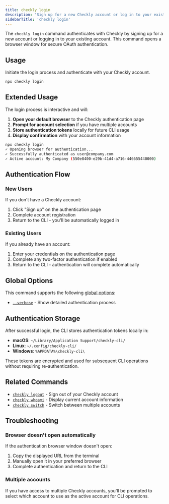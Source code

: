 ```yaml
---
title: checkly login
description: 'Sign up for a new Checkly account or log in to your existing account.'
sidebarTitle: 'checkly login'
---
```


The `checkly login` command authenticates with Checkly by signing up for a new account or logging in to your existing account. This command opens a browser window for secure OAuth authentication.

## Usage

Initiate the login process and authenticate with your Checkly account.

```bash Terminal
npx checkly login
```

## Extended Usage

The login process is interactive and will:

1. **Open your default browser** to the Checkly authentication page
2. **Prompt for account selection** if you have multiple accounts
3. **Store authentication tokens** locally for future CLI usage
4. **Display confirmation** with your account information

```bash Terminal    
npx checkly login
✓ Opening browser for authentication...
✓ Successfully authenticated as user@company.com
✓ Active account: My Company (550e8400-e29b-41d4-a716-446655440000)
```

## Authentication Flow

### New Users
If you don't have a Checkly account:
1. Click "Sign up" on the authentication page
2. Complete account registration
3. Return to the CLI - you'll be automatically logged in

### Existing Users
If you already have an account:
1. Enter your credentials on the authentication page
2. Complete any two-factor authentication if enabled
3. Return to the CLI - authentication will complete automatically

## Global Options

This command supports the following [global options](/cli-reference/global-options):

- [`--verbose`](/cli-reference/global-options#verbose-or-v) - Show detailed authentication process

## Authentication Storage

After successful login, the CLI stores authentication tokens locally in:

- **macOS**: `~/Library/Application Support/checkly-cli/`
- **Linux**: `~/.config/checkly-cli/`
- **Windows**: `%APPDATA%\checkly-cli\`

These tokens are encrypted and used for subsequent CLI operations without requiring re-authentication.

## Related Commands

- [`checkly logout`](/cli-reference/checkly-logout) - Sign out of your Checkly account
- [`checkly whoami`](/cli-reference/checkly-whoami) - Display current account information
- [`checkly switch`](/cli-reference/checkly-switch) - Switch between multiple accounts

## Troubleshooting

### Browser doesn't open automatically
If the authentication browser window doesn't open:
1. Copy the displayed URL from the terminal
2. Manually open it in your preferred browser
3. Complete authentication and return to the CLI

### Multiple accounts
If you have access to multiple Checkly accounts, you'll be prompted to select which account to use as the active account for CLI operations.